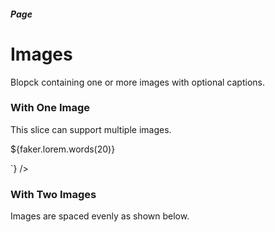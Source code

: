 

<Meta title="Slices/Page/Images" component={PageBodyImages} />

##### Page

# Images

Blopck containing one or more images with optional captions.

### With One Image

This slice can support multiple images.

<Preview withSource="none">
  <Story name="With One Image">
    <PageBodyImages nextSharesBg={false}>
      <PageBodyImages.Image
        imageFluid={buildImgixFluid({
          url: 'https://images.unsplash.com/photo-1500961585473-b554ed1bcff5',
          sourceWidth: 800,
          sourceHeight: 600,
        })}
        captionHTML={`<p>${faker.lorem.words(20)}</p>`}
      />
    </PageBodyImages>
  </Story>
</Preview>

### With Two Images

Images are spaced evenly as shown below.

<Preview withSource="none">
  <Story name="With Two Images">
    <PageBodyImages nextSharesBg={false}>
      <PageBodyImages.Image
        imageFluid={buildImgixFluid({
          url: 'https://images.unsplash.com/photo-1500961585473-b554ed1bcff5',
          sourceWidth: 800,
          sourceHeight: 600,
        })}
      />
      <PageBodyImages.Image
        imageFluid={buildImgixFluid({
          url: 'https://images.unsplash.com/photo-1519662978799-2f05096d3636',
          sourceWidth: 800,
          sourceHeight: 600,
        })}
      />
    </PageBodyImages>
  </Story>
</Preview>
